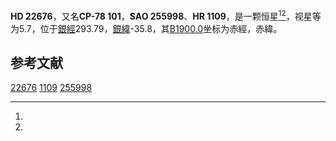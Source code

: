 {{Starbox begin
| name = HD 22676
}}
{{Starbox observe
| epoch = [[J2000.0|J2000.0]]
| constell = {{星座名待查}}<ref name=SIMBAD>{{cite web
 | url=http://simbad.u-strasbg.fr/simbad/sim-id?Ident=HR+1109
 | title=Pulsating variable Star
 | publisher=Centre de Données astronomiques de Strasbourg
 | work=SIMBAD
 | accessdate=2012-07-13
 | archive-date=2022-02-28
 | archive-url=https://web.archive.org/web/20220228030002/https://simbad.u-strasbg.fr/simbad/sim-id?Ident=HR+1109
 }}</ref><ref name=DATA>{{cite web
 | url=http://vizier.u-strasbg.fr/viz-bin/VizieR-5?-out.add=.&-source=5050&-corr=PK=HR&-out.max=9999&HR=1109
 | title=VizieR Detailed Page
 | accessdate=2012-07-13
 | archive-date=2019-02-16
 | archive-url=https://web.archive.org/web/20190216103811/http://vizier.u-strasbg.fr/viz-bin/VizieR-5?-out.add=.&-source=5050&-corr=PK=HR&-out.max=9999&HR=1109
 | dead-url=no
 }}</ref>
| 星官 = 
| ra = {{RA|3|29|58.8}}<ref name=SIMBAD /><ref name=DATA />
| dec = {{DEC|-78|21|7}}<ref name=SIMBAD /><ref name=DATA />
| appmag_v = 5.7<ref name=SIMBAD /><ref name=DATA />
}}
{{Starbox character
| class = G8III<ref name=SIMBAD /><ref name=DATA />
| b-v = 0.93<ref name=SIMBAD /><ref name=DATA />
| u-b = 0.65<ref name=SIMBAD /><ref name=DATA />
| r-i = <ref name=SIMBAD /><ref name=DATA />
| variable = 
}}
{{Starbox astrometry
| radial_v = 0.65
| prop_mo_ra = 10
| parallax = 
| p_error = 
}}
{{Starbox catalog
| names =CP-78 101，[[SAO星表|SAO]] 255998，[[HD星表|HD]] 22676，[[HR星表|HR]] 1109}}
{{Starbox reference |Simbad=HR+1109}}
{{Starbox end}}

'''HD 22676'''，又名'''CP-78 101'''，'''SAO 255998'''、'''HR 1109'''，是一颗恒星<ref name=SIMBAD /><ref name=DATA />，视星等为5.7，位于[[銀道座標系|銀經]]293.79，[[銀道座標系|銀緯]]-35.8，其[[B1900.0|B1900.0]]坐标为赤經{{RA|3|33|37.2}}，赤緯{{DEC|-78|-35.8|12}}。

== 参考文献 ==
{{reflist}}

{{star-stub}}

[[Category:HD和HDE天體|22676]]
[[Category:HR天體|1109]]
[[Category:SAO天體|255998]]